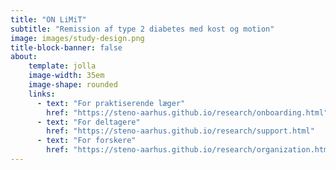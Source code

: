 ```yaml
---
title: "ON LiMiT"
subtitle: "Remission af type 2 diabetes med kost og motion"
image: images/study-design.png
title-block-banner: false
about:
    template: jolla
    image-width: 35em
    image-shape: rounded
    links:
      - text: "For praktiserende læger"
        href: "https://steno-aarhus.github.io/research/onboarding.html"
      - text: "For deltagere"
        href: "https://steno-aarhus.github.io/research/support.html"
      - text: "For forskere"
        href: "https://steno-aarhus.github.io/research/organization.html"
---
```

